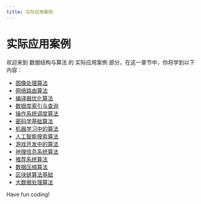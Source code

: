 ```yaml
---
title: 实际应用案例
---
```


# 实际应用案例

欢迎来到 数据结构与算法 的 实际应用案例 部分，在这一章节中，你将学到以下内容：

- [图像处理算法](./0-image-processing-algorithms.mdx)
- [网络路由算法](./1-network-routing-algorithms.mdx)
- [编译器优化算法](./2-compiler-optimization-algorithms.mdx)
- [数据库索引与查询](./3-database-indexing-queries.mdx)
- [操作系统调度算法](./4-operating-system-scheduling-algorithm.mdx)
- [密码学基础算法](./5-cryptographic-basis-algorithms.mdx)
- [机器学习中的算法](./6-algorithms-in-machine-learning.mdx)
- [人工智能搜索算法](./7-artificial-intelligence-search-algorithm.mdx)
- [游戏开发中的算法](./8-algorithms-in-game-development.mdx)
- [地理信息系统算法](./9-gis-algorithms.mdx)
- [推荐系统算法](./10-recommended-system-algorithm.mdx)
- [数据压缩算法](./11-data-compression-algorithms.mdx)
- [区块链算法基础](./12-blockchain-algorithm-basics.mdx)
- [大数据处理算法](./13-big-data-processing-algorithms.mdx)

Have fun coding!